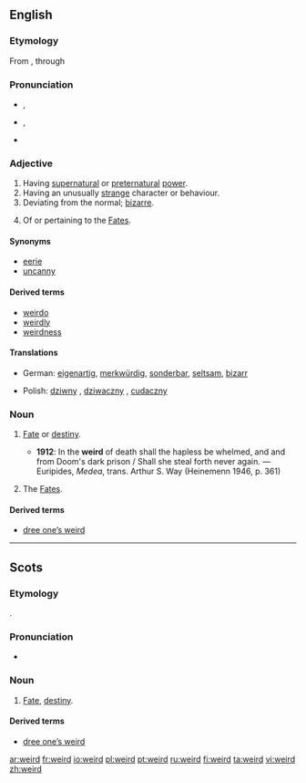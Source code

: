 {{was wotd|2007|March|5}}
==English==

===Etymology===
From {{OE.}} {{term|wyrd||fate, destiny|lang=ang}}, through {{term|weohrtan||to become|lang=ang}}

===Pronunciation===
*{{a|RP}} {{IPA|/wɪəd/}}, {{SAMPA|/wI@d/}}
*{{a|US}} {{IPA|/wiɚd/ ''or'' /wɪɚd/}}, {{SAMPA|/wi@rd/}}
*{{audio|en-us-weird.ogg|Audio (US)}}
*:{{rhymes|ɪə(r)d}}

===Adjective===
{{en-adj|er}}

# Having [[supernatural]] or [[preternatural]] [[power]].
# Having an unusually [[strange]] character or behaviour.
# Deviating from the normal; [[bizarre]].
# {{archaic}} Of or pertaining to the [[Fates]].

====Synonyms====
*[[eerie]]
*[[uncanny]]

====Derived terms====
*[[weirdo]]
*[[weirdly]]
*[[weirdness]]

====Translations====
{{trans-top|Translations to be categorised}}
{{rfc-trans}}
*German: [[eigenartig]], [[merkwürdig]], [[sonderbar]], [[seltsam]], [[bizarr]]
{{trans-mid}}
*Polish: [[dziwny]] {{m}}, [[dziwaczny]] {{m}}, [[cudaczny]] {{m}}
{{trans-bottom}}

===Noun===
{{en-noun}}

# {{context|archaic|except in Scots}} [[fate|Fate]] or [[destiny]].
#*'''1912''': In the '''weird''' of death shall the hapless be whelmed, and and from Doom's dark prison / Shall she steal forth never again. — Euripides, ''Medea'', trans. Arthur S. Way (Heinemenn 1946, p. 361)
# {{context|archaic|in plural}} The [[Fates]].

====Derived terms====
*[[dree one’s weird]]

----

==Scots==

===Etymology===
{{OE.|sco}} {{term|wyrd||fate, destiny|lang=ang}}.

===Pronunciation===
*{{IPA|/wird/}}

===Noun===
{{sco-noun}}

# [[fate|Fate]], [[destiny]].

====Derived terms====
*[[dree one’s weird]]

[[ar:weird]]
[[fr:weird]]
[[io:weird]]
[[pl:weird]]
[[pt:weird]]
[[ru:weird]]
[[fi:weird]]
[[ta:weird]]
[[vi:weird]]
[[zh:weird]]